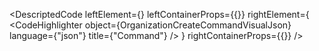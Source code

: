 
<DescriptedCode
  leftElement={<OrganizationCreateCommandDesc />}
  leftContainerProps={{}}
  rightElement={
    <CodeHighlighter
      object={OrganizationCreateCommandVisualJson}
      language={"json"}
      title={"Command"}
    />
  }
  rightContainerProps={{}}
/>
